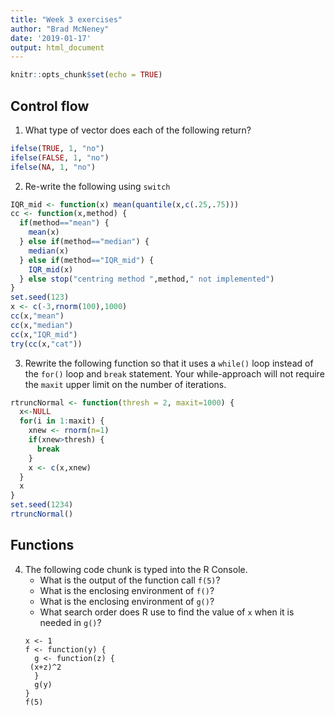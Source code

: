 ```yaml
---
title: "Week 3 exercises"
author: "Brad McNeney"
date: '2019-01-17'
output: html_document
---
```


```r
knitr::opts_chunk$set(echo = TRUE)
```


## Control flow

1. What type of vector does each of the following return?

```r
ifelse(TRUE, 1, "no")
ifelse(FALSE, 1, "no")
ifelse(NA, 1, "no")
```

2. Re-write the following using `switch`

```r
IQR_mid <- function(x) mean(quantile(x,c(.25,.75)))
cc <- function(x,method) {
  if(method=="mean") {
    mean(x)
  } else if(method=="median") {
    median(x)
  } else if(method=="IQR_mid") {
    IQR_mid(x)
  } else stop("centring method ",method," not implemented")
}
set.seed(123)
x <- c(-3,rnorm(100),1000)
cc(x,"mean")
cc(x,"median")
cc(x,"IQR_mid")
try(cc(x,"cat"))
```

3. Rewrite the following function so that 
it uses a `while()` loop instead of the 
`for()` loop and `break` statement. Your while-approach
will not require the `maxit` upper limit on the 
number of iterations.
```r
rtruncNormal <- function(thresh = 2, maxit=1000) {
  x<-NULL
  for(i in 1:maxit) {
    xnew <- rnorm(n=1)
    if(xnew>thresh) {
      break
    }
    x <- c(x,xnew)
  }
  x
}
set.seed(1234)
rtruncNormal()
```


## Functions

4. The following code chunk is typed into the R Console.
    - What is the output of the function call `f(5)`?
    - What is the enclosing environment of `f()`?
    - What is the enclosing environment of `g()`?
    - What search order does R use to find the 
    value of `x` when it is needed in `g()`?
```
x <- 1
f <- function(y) {
  g <- function(z) {
    (x+z)^2
  }
  g(y)
}
f(5)
```


